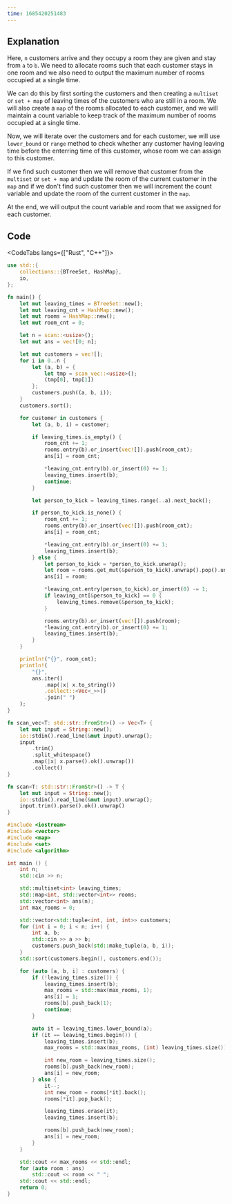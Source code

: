 ---
time: 1685420251483
---

## Explanation

Here, `n` customers arrive and they occupy a room they are given and stay from `a` to `b`. We need to allocate rooms such that each customer stays in one room and we also need to output the maximum number of rooms occupied at a single time.

We can do this by first sorting the customers and then creating a `multiset` or `set + map` of leaving times of the customers who are still in a room. We will also create a `map` of the rooms allocated to each customer, and we will maintain a count variable to keep track of the maximum number of rooms occupied at a single time.

Now, we will iterate over the customers and for each customer, we will use `lower_bound` or `range` method to check whether any customer having leaving time before the enterring time of this customer, whose room we can assign to this customer.

If we find such customer then we will remove that customer from the `multiset` or `set + map` and update the room of the current customer in the `map` and if we don't find such customer then we will increment the count variable and update the room of the current customer in the `map`.

At the end, we will output the count variable and room that we assigned for each customer.

## Code

<CodeTabs langs={["Rust", "C++"]}>

```rust
use std::{
    collections::{BTreeSet, HashMap},
    io,
};

fn main() {
    let mut leaving_times = BTreeSet::new();
    let mut leaving_cnt = HashMap::new();
    let mut rooms = HashMap::new();
    let mut room_cnt = 0;

    let n = scan::<usize>();
    let mut ans = vec![0; n];

    let mut customers = vec![];
    for i in 0..n {
        let (a, b) = {
            let tmp = scan_vec::<usize>();
            (tmp[0], tmp[1])
        };
        customers.push((a, b, i));
    }
    customers.sort();

    for customer in customers {
        let (a, b, i) = customer;

        if leaving_times.is_empty() {
            room_cnt += 1;
            rooms.entry(b).or_insert(vec![]).push(room_cnt);
            ans[i] = room_cnt;

            *leaving_cnt.entry(b).or_insert(0) += 1;
            leaving_times.insert(b);
            continue;
        }

        let person_to_kick = leaving_times.range(..a).next_back();

        if person_to_kick.is_none() {
            room_cnt += 1;
            rooms.entry(b).or_insert(vec![]).push(room_cnt);
            ans[i] = room_cnt;

            *leaving_cnt.entry(b).or_insert(0) += 1;
            leaving_times.insert(b);
        } else {
            let person_to_kick = *person_to_kick.unwrap();
            let room = rooms.get_mut(&person_to_kick).unwrap().pop().unwrap();
            ans[i] = room;

            *leaving_cnt.entry(person_to_kick).or_insert(0) -= 1;
            if leaving_cnt[&person_to_kick] == 0 {
                leaving_times.remove(&person_to_kick);
            }

            rooms.entry(b).or_insert(vec![]).push(room);
            *leaving_cnt.entry(b).or_insert(0) += 1;
            leaving_times.insert(b);
        }
    }

    println!("{}", room_cnt);
    println!(
        "{}",
        ans.iter()
            .map(|x| x.to_string())
            .collect::<Vec<_>>()
            .join(" ")
    );
}

fn scan_vec<T: std::str::FromStr>() -> Vec<T> {
    let mut input = String::new();
    io::stdin().read_line(&mut input).unwrap();
    input
        .trim()
        .split_whitespace()
        .map(|x| x.parse().ok().unwrap())
        .collect()
}

fn scan<T: std::str::FromStr>() -> T {
    let mut input = String::new();
    io::stdin().read_line(&mut input).unwrap();
    input.trim().parse().ok().unwrap()
}
```

```cpp
#include <iostream>
#include <vector>
#include <map>
#include <set>
#include <algorithm>

int main () {
    int n;
    std::cin >> n;

    std::multiset<int> leaving_times;
    std::map<int, std::vector<int>> rooms;
    std::vector<int> ans(n);
    int max_rooms = 0;

    std::vector<std::tuple<int, int, int>> customers;
    for (int i = 0; i < n; i++) {
        int a, b;
        std::cin >> a >> b;
        customers.push_back(std::make_tuple(a, b, i));
    }
    std::sort(customers.begin(), customers.end());

    for (auto [a, b, i] : customers) {
        if (!leaving_times.size()) {
            leaving_times.insert(b);
            max_rooms = std::max(max_rooms, 1);
            ans[i] = 1;
            rooms[b].push_back(1);
            continue;
        }

        auto it = leaving_times.lower_bound(a);
        if (it == leaving_times.begin()) {
            leaving_times.insert(b);
            max_rooms = std::max(max_rooms, (int) leaving_times.size());

            int new_room = leaving_times.size();
            rooms[b].push_back(new_room);
            ans[i] = new_room;
        } else {
            it--;
            int new_room = rooms[*it].back();
            rooms[*it].pop_back();

            leaving_times.erase(it);
            leaving_times.insert(b);

            rooms[b].push_back(new_room);
            ans[i] = new_room;
        }
    }

    std::cout << max_rooms << std::endl;
    for (auto room : ans)
        std::cout << room << " ";
    std::cout << std::endl;
    return 0;
}
```

</CodeTabs>
